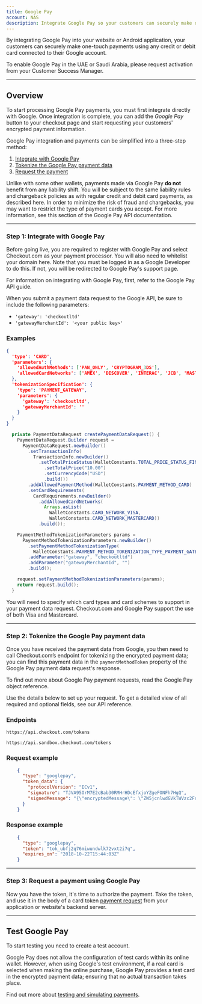 ```yaml
---
title: Google Pay
account: NAS
description: Integrate Google Pay so your customers can securely make one-touch payments using any credit or debit card connected to their Google account.
---
```


By integrating Google Pay into your website or Android application, your customers can securely make one-touch payments using any credit or debit card connected to their Google account.

<TipBox variant="info">

To enable Google Pay in the UAE or Saudi Arabia, please request activation from your Customer Success Manager.

</TipBox>

---

## Overview

To start processing Google Pay payments, you must first integrate directly with Google. Once integration is complete, you can add the _Google Pay_ button to your checkout page and start requesting your customers' encrypted payment information.

Google Pay integration and payments can be simplified into a three-step method:

1.  [Integrate with Google Pay](/payments/payment-methods/google-pay#Step_1:_Integrate_with_Google_Pay)
2.  [Tokenize the Google Pay payment data](/payments/payment-methods/google-pay#Step_2:_Tokenize_the_Google_Pay_payment_data)
3.  [Request the payment](/payments/payment-methods/google-pay#Step_3:_Request_a_payment_using_Google_Pay)

<TipBox variant="note" title="There is no liability shift!">

Unlike with some other wallets, payments made via Google Pay **do not** benefit from any liability shift. You will be subject to the same liability rules and chargeback policies as with regular credit and debit card payments, as described <ExternalLink href="https://support.google.com/pay/merchants/answer/6288992?hl=en-GB" >here</ExternalLink>. In order to minimize the risk of fraud and chargebacks, you may want to restrict the type of payment cards you accept. For more information, see <ExternalLink href="https://developers.google.com/pay/api/web/reference/object" >this section</ExternalLink> of the Google Pay API documentation.

</TipBox>

---

### Step 1: Integrate with Google Pay

<TipBox variant="note">

Before going live, you are required to <ExternalLink href="https://services.google.com/fb/forms/googlepayAPIenable/" >register with Google Pay</ExternalLink> and select Checkout.com as your payment processor. You will also need to <ExternalLink href="https://payments.developers.google.com/signup" >whitelist your domain here</ExternalLink>. Note that you must be logged in as a Google Developer to do this. If not, you will be redirected to Google Pay's support page.

</TipBox>

<TipBox>

For information on integrating with Google Pay, first, refer to the <ExternalLink href="https://developers.google.com/pay/api/overview" >Google Pay API guide</ExternalLink>.

</TipBox>

When you submit a payment data request to the Google API, be sure to include the following parameters:

*   `'gateway': 'checkoutltd'`
*   `'gatewayMerchantId': '<your public key>'`

### Examples

<tabs>
<tab title="Google Pay API request (web)">

```json withBorder={false}
{
  'type': 'CARD',
  'parameters': {
    'allowedAuthMethods': ['PAN_ONLY', 'CRYPTOGRAM_3DS'],
    'allowedCardNetworks': ['AMEX', 'DISCOVER', 'INTERAC', 'JCB', 'MASTERCARD', 'VISA']
  },
  'tokenizationSpecification': {
    'type': 'PAYMENT_GATEWAY',
    'parameters': {
      'gateway': 'checkoutltd',
      'gatewayMerchantId': ''
    }
  }
}
```

</tab>
<tab title="Google Pay API request (Android)">

```java withBorder={false}
  private PaymentDataRequest createPaymentDataRequest() {
    PaymentDataRequest.Builder request =
      PaymentDataRequest.newBuilder()
        .setTransactionInfo(
          TransactionInfo.newBuilder()
            .setTotalPriceStatus(WalletConstants.TOTAL_PRICE_STATUS_FINAL)
              .setTotalPrice("10.00")
              .setCurrencyCode("USD")
              .build())
        .addAllowedPaymentMethod(WalletConstants.PAYMENT_METHOD_CARD)                     .addAllowedPaymentMethod(WalletConstants.PAYMENT_METHOD_TOKENIZED_CARD)
        .setCardRequirements(
          CardRequirements.newBuilder()
            .addAllowedCardNetworks(
              Arrays.asList(
                WalletConstants.CARD_NETWORK_VISA,
                WalletConstants.CARD_NETWORK_MASTERCARD))
            .build());

    PaymentMethodTokenizationParameters params =
      PaymentMethodTokenizationParameters.newBuilder()
        .setPaymentMethodTokenizationType(
          WalletConstants.PAYMENT_METHOD_TOKENIZATION_TYPE_PAYMENT_GATEWAY)
        .addParameter("gateway", "checkoutltd")
        .addParameter("gatewayMerchantId", "")
        .build();

    request.setPaymentMethodTokenizationParameters(params);
    return request.build();
  }
```

</tab>
</tabs>

<TipBox variant="info">

You will need to specify which card types and card schemes to support in your payment data request. Checkout.com and Google Pay support the use of both Visa and Mastercard.

</TipBox>

---

### Step 2: Tokenize the Google Pay payment data

Once you have received the payment data from Google, you then need to call Checkout.com’s endpoint for tokenizing the encrypted payment data; you can find this payment data in the `paymentMethodToken` property of the Google Pay payment data request's response.

To find out more about Google Pay payment requests, read the <ExternalLink href="https://developers.google.com/pay/api/web/object-reference" >Google Pay object reference</ExternalLink>.

Use the details below to set up your request. To get a detailed view of all required and optional fields, see our <ExternalLink href="https://api-reference.checkout.com/preview/crusoe" >API reference</ExternalLink>.

### Endpoints

<tabs>
<tab title="Live">
<LineCodeWrapper type="post">

`https://api.checkout.com/tokens`

</LineCodeWrapper>
</tab>
<tab title="Sandbox">
<LineCodeWrapper type="post">

`https://api.sandbox.checkout.com/tokens`

</LineCodeWrapper>
</tab>
</tabs>

### Request example

```json
    {
      "type": "googlepay",
      "token_data": {
        "protocolVersion": "ECv1",
        "signature": "TJVA95OrM7E2cBab30RMHrHDcEfxjoYZgeFONFh7HgQ",
        "signedMessage": "{\"encryptedMessage\": \"ZW5jcnlwdGVkTWVzc2FnZQ==\", \"ephemeralPublicKey\": \"ZXBoZW1lcmFsUHVibGljS2V5\", \"tag\": \"c2lnbmF0dXJl\"}"
      }
    }
```

### Response example

```json
    {
      "type": "googlepay",
      "token": "tok_ubfj2q76miwundwlk72vxt2i7q",
      "expires_on": "2018-10-22T15:44:03Z"
    }
```

---

### Step 3: Request a payment using Google Pay

Now you have the token, it's time to authorize the payment. Take the token, and use it in the body of a card token [payment request](/payments/accept-payments/request-a-payment) from your application or website's backend server.

---

## Test Google Pay

<TipBox variant="note">

To start testing you need to <ExternalLink href="https://www.checkout.com/get-test-account" >create a test account</ExternalLink>.

</TipBox>

Google Pay does not allow the configuration of test cards within its online wallet. However, when using Google's test environment, if a real card is selected when making the online purchase, Google Pay provides a test card in the encrypted payment data; ensuring that no actual transaction takes place.

<TipBox variant="info">

Find out more about [testing and simulating payments](/testing).

</TipBox>
